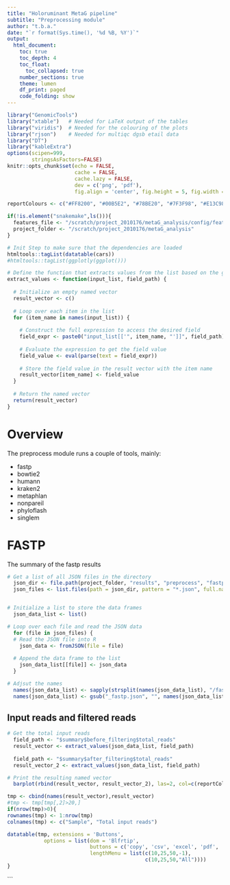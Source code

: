 ```yaml
---
title: "Holoruminant MetaG pipeline"
subtitle: "Preprocessing module"
author: "t.b.a."
date: "`r format(Sys.time(), '%d %B, %Y')`"
output:
  html_document:
    toc: true
    toc_depth: 4
    toc_float:
      toc_collapsed: true
    number_sections: true
    theme: lumen
    df_print: paged
    code_folding: show
---
```


```r
library("GenomicTools")
library("xtable")   # Needed for LaTeX output of the tables
library("viridis")  # Needed for the colouring of the plots
library("rjson")    # Needed for multiqc dgsb etail data
library("DT")
library("kableExtra")
options(scipen=999,
        stringsAsFactors=FALSE)
knitr::opts_chunk$set(echo = FALSE,
                      cache = FALSE,
                      cache.lazy = FALSE,
                      dev = c('png', 'pdf'),
                      fig.align = 'center', fig.height = 5, fig.width = 8.5)

reportColours <- c("#FF8200", "#00B5E2", "#78BE20", "#7F3F98", "#E13C98", "#0033A0", "#54585A")

if(!is.element("snakemake",ls())){
  features_file <- "/scratch/project_2010176/metaG_analysis/config/features.yaml"
  project_folder <- "/scratch/project_2010176/metaG_analysis"
}
```

```r
# Init Step to make sure that the dependencies are loaded
htmltools::tagList(datatable(cars))
#htmltools::tagList(ggplotly(ggplot()))
```

```r
# Define the function that extracts values from the list based on the given field path
extract_values <- function(input_list, field_path) {
  
  # Initialize an empty named vector
  result_vector <- c()
  
  # Loop over each item in the list
  for (item_name in names(input_list)) {
    
    # Construct the full expression to access the desired field
    field_expr <- paste0("input_list[['", item_name, "']]", field_path)
    
    # Evaluate the expression to get the field value
    field_value <- eval(parse(text = field_expr))
    
    # Store the field value in the result vector with the item name
    result_vector[item_name] <- field_value
  }
  
  # Return the named vector
  return(result_vector)
}
```

# Overview

The preprocess module runs a couple of tools, mainly:

* fastp	
* bowtie2 
* humann
* kraken2
* metaphlan 
* nonpareil
* phyloflash
* singlem

# FASTP

The summary of the fastp results

```r
# Get a list of all JSON files in the directory
  json_dir <- file.path(project_folder, "results", "preprocess", "fastp")
  json_files <- list.files(path = json_dir, pattern = "*.json", full.names = TRUE)


# Initialize a list to store the data frames
  json_data_list <- list()

# Loop over each file and read the JSON data
  for (file in json_files) {
  # Read the JSON file into R
    json_data <- fromJSON(file = file)
    
  # Append the data frame to the list
    json_data_list[[file]] <- json_data
  }

# Adjsut the names
  names(json_data_list) <- sapply(strsplit(names(json_data_list), "/fastp/"),"[", 2)
  names(json_data_list) <- gsub("_fastp.json", "", names(json_data_list))
```

## Input reads and filtered reads

```r
# Get the total input reads
  field_path <- "$summary$before_filtering$total_reads"
  result_vector <- extract_values(json_data_list, field_path)
  
  field_path <- "$summary$after_filtering$total_reads"
  result_vector_2 <- extract_values(json_data_list, field_path)

# Print the resulting named vector
  barplot(rbind(result_vector, result_vector_2), las=2, col=c(reportColours[1], reportColours[2]), beside=TRUE)
```

```r
tmp <- cbind(names(result_vector),result_vector)
#tmp <- tmp[tmp[,2]>20,]
if(nrow(tmp)>0){
rownames(tmp) <- 1:nrow(tmp)
colnames(tmp) <- c("Sample", "Total input reads")

datatable(tmp, extensions = 'Buttons',
            options = list(dom = 'Blfrtip',
                           buttons = c('copy', 'csv', 'excel', 'pdf', 'print'),
                           lengthMenu = list(c(10,25,50,-1),
                                             c(10,25,50,"All"))))
}
```
```